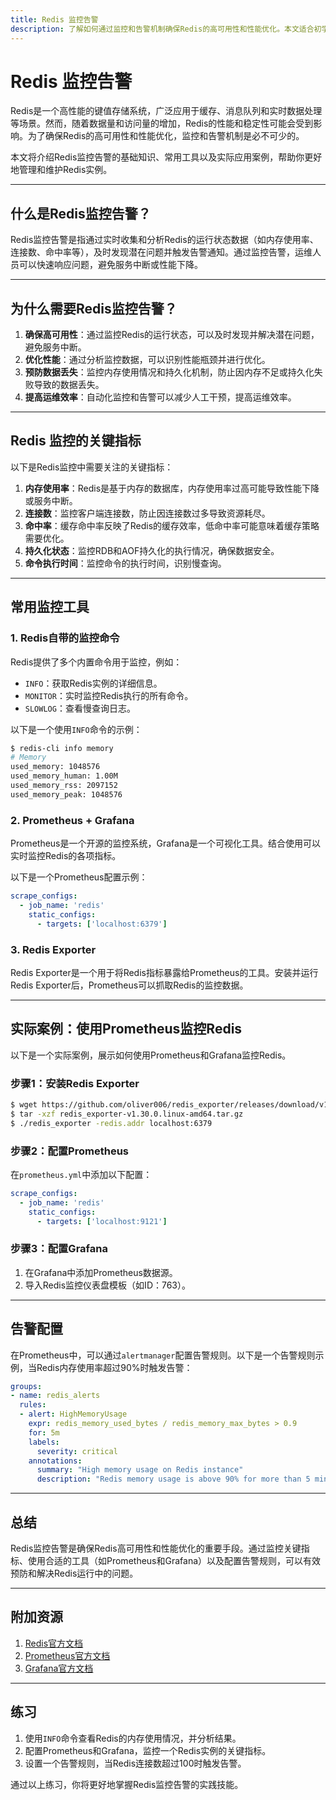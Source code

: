 ```yaml
---
title: Redis 监控告警
description: 了解如何通过监控和告警机制确保Redis的高可用性和性能优化。本文适合初学者，涵盖基础概念、工具和实践案例。
---
```


# Redis 监控告警

Redis是一个高性能的键值存储系统，广泛应用于缓存、消息队列和实时数据处理等场景。然而，随着数据量和访问量的增加，Redis的性能和稳定性可能会受到影响。为了确保Redis的高可用性和性能优化，监控和告警机制是必不可少的。

本文将介绍Redis监控告警的基础知识、常用工具以及实际应用案例，帮助你更好地管理和维护Redis实例。

---

## 什么是Redis监控告警？

Redis监控告警是指通过实时收集和分析Redis的运行状态数据（如内存使用率、连接数、命中率等），及时发现潜在问题并触发告警通知。通过监控告警，运维人员可以快速响应问题，避免服务中断或性能下降。

---

## 为什么需要Redis监控告警？

1. **确保高可用性**：通过监控Redis的运行状态，可以及时发现并解决潜在问题，避免服务中断。
2. **优化性能**：通过分析监控数据，可以识别性能瓶颈并进行优化。
3. **预防数据丢失**：监控内存使用情况和持久化机制，防止因内存不足或持久化失败导致的数据丢失。
4. **提高运维效率**：自动化监控和告警可以减少人工干预，提高运维效率。

---

## Redis 监控的关键指标

以下是Redis监控中需要关注的关键指标：

1. **内存使用率**：Redis是基于内存的数据库，内存使用率过高可能导致性能下降或服务中断。
2. **连接数**：监控客户端连接数，防止因连接数过多导致资源耗尽。
3. **命中率**：缓存命中率反映了Redis的缓存效率，低命中率可能意味着缓存策略需要优化。
4. **持久化状态**：监控RDB和AOF持久化的执行情况，确保数据安全。
5. **命令执行时间**：监控命令的执行时间，识别慢查询。

---

## 常用监控工具

### 1. Redis自带的监控命令

Redis提供了多个内置命令用于监控，例如：

- `INFO`：获取Redis实例的详细信息。
- `MONITOR`：实时监控Redis执行的所有命令。
- `SLOWLOG`：查看慢查询日志。

以下是一个使用`INFO`命令的示例：

```bash
$ redis-cli info memory
# Memory
used_memory: 1048576
used_memory_human: 1.00M
used_memory_rss: 2097152
used_memory_peak: 1048576
```

### 2. Prometheus + Grafana

Prometheus是一个开源的监控系统，Grafana是一个可视化工具。结合使用可以实时监控Redis的各项指标。

以下是一个Prometheus配置示例：

```yaml
scrape_configs:
  - job_name: 'redis'
    static_configs:
      - targets: ['localhost:6379']
```

### 3. Redis Exporter

Redis Exporter是一个用于将Redis指标暴露给Prometheus的工具。安装并运行Redis Exporter后，Prometheus可以抓取Redis的监控数据。

---

## 实际案例：使用Prometheus监控Redis

以下是一个实际案例，展示如何使用Prometheus和Grafana监控Redis。

### 步骤1：安装Redis Exporter

```bash
$ wget https://github.com/oliver006/redis_exporter/releases/download/v1.30.0/redis_exporter-v1.30.0.linux-amd64.tar.gz
$ tar -xzf redis_exporter-v1.30.0.linux-amd64.tar.gz
$ ./redis_exporter -redis.addr localhost:6379
```

### 步骤2：配置Prometheus

在`prometheus.yml`中添加以下配置：

```yaml
scrape_configs:
  - job_name: 'redis'
    static_configs:
      - targets: ['localhost:9121']
```

### 步骤3：配置Grafana

1. 在Grafana中添加Prometheus数据源。
2. 导入Redis监控仪表盘模板（如ID：763）。

---

## 告警配置

在Prometheus中，可以通过`alertmanager`配置告警规则。以下是一个告警规则示例，当Redis内存使用率超过90%时触发告警：

```yaml
groups:
- name: redis_alerts
  rules:
  - alert: HighMemoryUsage
    expr: redis_memory_used_bytes / redis_memory_max_bytes > 0.9
    for: 5m
    labels:
      severity: critical
    annotations:
      summary: "High memory usage on Redis instance"
      description: "Redis memory usage is above 90% for more than 5 minutes."
```

---

## 总结

Redis监控告警是确保Redis高可用性和性能优化的重要手段。通过监控关键指标、使用合适的工具（如Prometheus和Grafana）以及配置告警规则，可以有效预防和解决Redis运行中的问题。

---

## 附加资源

1. [Redis官方文档](https://redis.io/documentation)
2. [Prometheus官方文档](https://prometheus.io/docs/)
3. [Grafana官方文档](https://grafana.com/docs/)

---

## 练习

1. 使用`INFO`命令查看Redis的内存使用情况，并分析结果。
2. 配置Prometheus和Grafana，监控一个Redis实例的关键指标。
3. 设置一个告警规则，当Redis连接数超过100时触发告警。

通过以上练习，你将更好地掌握Redis监控告警的实践技能。